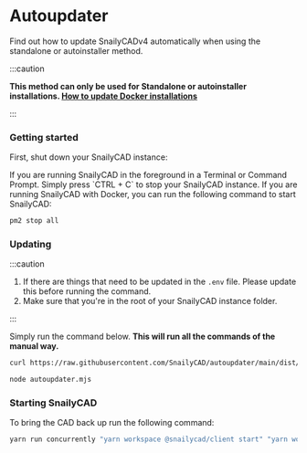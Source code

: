
# Autoupdater

Find out how to update SnailyCADv4 automatically when using the standalone or autoinstaller method.

:::caution

**This method can only be used for Standalone or autoinstaller installations. [How to update Docker installations](/docs/installations/updating/methods/docker)**

:::

### Getting started

First, shut down your SnailyCAD instance:

<Tabs groupId="running-method">
  <TabItem value="terminal" label="Terminal/Command Prompt" default>
If you are running SnailyCAD in the foreground in a Terminal or Command Prompt. Simply press `CTRL + C` to stop your SnailyCAD instance.

  </TabItem>
  <TabItem value="pm2" label="pm2">
If you are running SnailyCAD with Docker, you can run the following command to start SnailyCAD:

```bash
pm2 stop all
```

  </TabItem>
</Tabs>

### Updating

:::caution

1. If there are things that need to be updated in the `.env` file. Please update this before running
   the command.
2. Make sure that you're in the root of your SnailyCAD instance folder.

:::

Simply run the command below. **This will run all the commands of the manual way.**

```bash
curl https://raw.githubusercontent.com/SnailyCAD/autoupdater/main/dist/index.js > autoupdater.mjs

node autoupdater.mjs
```

### Starting SnailyCAD

To bring the CAD back up run the following command:

```bash
yarn run concurrently "yarn workspace @snailycad/client start" "yarn workspace @snailycad/api generate && yarn workspace @snailycad/api start"
```
